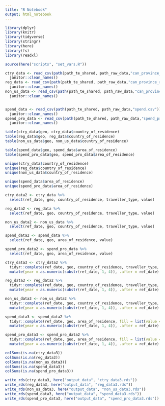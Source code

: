 ```yaml
---
title: "R Notebook"
output: html_notebook
---
```


```r
library(dplyr)
library(knitr)
library(tidyverse)
library(stringr)
library(here)
library(fs)
library(readxl)

source(here("scripts", "set_vars.R"))
```

```r
ctry_data <- read_csv(path(path_te_shared, path_raw_data,"can_province_50_ctry.csv")) %>%
  janitor::clean_names()
reg_data <- read_csv(path(path_te_shared, path_raw_data,"can_province_reg.csv")) %>%
  janitor::clean_names()
non_us_data <- read_csv(path(path_te_shared, path_raw_data,"can_province_non_us.csv")) %>%
  janitor::clean_names()


spend_data <- read_csv(path(path_te_shared, path_raw_data,"spend.csv")) %>%
  janitor::clean_names()
spend_pro_data <- read_csv(path(path_te_shared, path_raw_data,"spend_pro.csv")) %>%
  janitor::clean_names()
```

```r
table(ctry_data$geo, ctry_data$country_of_residence)
table(reg_data$geo, reg_data$country_of_residence)
table(non_us_data$geo, non_us_data$country_of_residence)

table(spend_data$geo, spend_data$area_of_residence)
table(spend_pro_data$geo, spend_pro_data$area_of_residence)

unique(ctry_data$country_of_residence)
unique(reg_data$country_of_residence)
unique(non_us_data$country_of_residence)

unique(spend_data$area_of_residence)
unique(spend_pro_data$area_of_residence)
```


```r
ctry_data2 <- ctry_data %>%
  select(ref_date, geo, country_of_residence, traveller_type, value)

reg_data2 <- reg_data %>%
  select(ref_date, geo, country_of_residence, traveller_type, value)

non_us_data2 <- non_us_data %>%
  select(ref_date, geo, country_of_residence, traveller_type, value)

spend_data2 <- spend_data %>%
  select(ref_date, geo, area_of_residence, value)

spend_pro_data2 <- spend_pro_data %>%
  select(ref_date, geo, area_of_residence, value)
```

```r
ctry_data3 <- ctry_data2 %>%
  tidyr::complete(ref_date, geo, country_of_residence, traveller_type, fill = list(value = 0)) %>%
  mutate(year = as.numeric(substr(ref_date, 1, 4)), .after = ref_date)

reg_data3 <- reg_data2 %>%
  tidyr::complete(ref_date, geo, country_of_residence, traveller_type, fill = list(value = 0)) %>%
  mutate(year = as.numeric(substr(ref_date, 1, 4)), .after = ref_date)

non_us_data3 <- non_us_data2 %>%
  tidyr::complete(ref_date, geo, country_of_residence, traveller_type, fill = list(value = 0)) %>%
  mutate(year = as.numeric(substr(ref_date, 1, 4)), .after = ref_date)

spend_data3 <- spend_data2 %>%
  tidyr::complete(ref_date, geo, area_of_residence, fill = list(value = 0)) %>%
  mutate(year = as.numeric(substr(ref_date, 1, 4)), .after = ref_date)

spend_pro_data3 <- spend_pro_data2 %>%
  tidyr::complete(ref_date, geo, area_of_residence, fill = list(value = 0)) %>%
  mutate(year = as.numeric(substr(ref_date, 1, 4)), .after = ref_date)
```

```r
colSums(is.na(ctry_data3))
colSums(is.na(reg_data3))
colSums(is.na(non_us_data3))
colSums(is.na(spend_data3))
colSums(is.na(spend_pro_data3))
```


```r
write_rds(ctry_data3, here("output_data", "ctry_data3.rds"))
write_rds(reg_data3, here("output_data", "reg_data3.rds"))
write_rds(non_us_data3, here("output_data", "non_us_data3.rds"))
write_rds(spend_data3, here("output_data", "spend_data3.rds"))
write_rds(spend_pro_data3, here("output_data", "spend_pro_data3.rds"))
```

